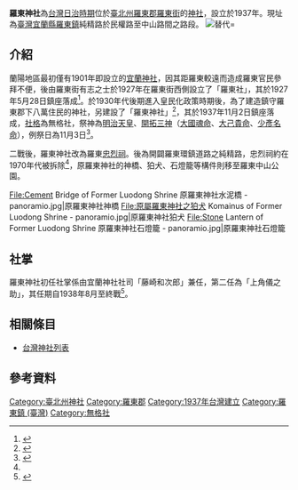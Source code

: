 {{日本神社||name=羅東神社|img=File:羅東神社.jpg|img_capt=羅東神社全景|image_width=250px|nihongo=羅東神社|hiragana=らとうじんじゃ|romaji=Ratō jinja|location={{TWN-JPN}} [[臺北州|臺北州]][[羅東郡|羅東郡]][[羅東街|羅東街]][[阿里史|阿里史]]字浮崙|god=開拓三神（大國魂命、大己貴命、少彥名命）、明治天皇|type=無格社|struct=|open_year=昭和十二年（1937年）|close_year=不明|cere_date=11月3日}}

'''羅東神社'''為[[台灣日治時期|台灣日治時期]]位於[[臺北州|臺北州]][[羅東郡|羅東郡]][[羅東街|羅東街]]的[[神社|神社]]，設立於1937年。現址為[[臺灣|臺灣]][[宜蘭縣|宜蘭縣]][[羅東鎮_(臺灣)|羅東鎮]]純精路於民權路至中山路間之路段。
[[File:Rato_1_6000_1944.jpg|替代=]]

== 介紹 ==
蘭陽地區最初僅有1901年即設立的[[宜蘭神社|宜蘭神社]]，因其距羅東較遠而造成羅東官民參拜不便，後由羅東街有志之士於1927年在羅東街西側設立了「羅東社」，其於1927年5月28日鎮座落成<ref name=":0">{{Cite web|title=羅東神社|url=http://265.youngsun.org.tw/modules/tinyd2/index.php?id=44|accessdate=|author=財團法人仰山文教基金會|date=|format=|publisher=|language=|archive-date=2020-07-05|archive-url=https://web.archive.org/web/20200705052936/http://265.youngsun.org.tw/modules/tinyd2/index.php?id=44|dead-url=no}}</ref>。於1930年代後期進入皇民化政策時期後，為了建造鎮守羅東郡下八萬住民的神社，另建設了「羅東神社」<ref>{{Cite journal|title=羅東神社鎮座祭 1111月2日行はる|author=臺灣三成協會|url=|journal=まこと|issue=|doi=|others=|year=1937-11-10|volume=|page=|pmid=}}</ref>，其於1937年11月2日鎮座落成，[[社格|社格]]為無格社，祭神為[[明治天皇|明治天皇]]、[[開拓三神|開拓三神]]（[[大國魂命|大國魂命]]、[[大己貴命|大己貴命]]、[[少彥名命|少彥名命]]），例祭日為11月3日<ref>{{Cite book|title=臺灣に於ける神社及宗教|last=臺灣總督府文教局社會課|first=|publisher=|year=1943|isbn=|location=|pages=}}</ref>。

二戰後，羅東神社改為羅東[[忠烈祠|忠烈祠]]。後為開闢羅東環鎮道路之純精路，忠烈祠約在1970年代被拆除<ref name=":0" />，原羅東神社的神橋、狛犬、石燈籠等構件則移至羅東中山公園。<gallery>
File:Cement Bridge of Former Luodong Shrine 原羅東神社水泥橋 - panoramio.jpg|原羅東神社神橋
File:原屬羅東神社之狛犬 Komainus of Former Luodong Shrine - panoramio.jpg|原羅東神社狛犬
File:Stone Lantern of Former Luodong Shrine 原羅東神社石燈籠 - panoramio.jpg|原羅東神社石燈籠
</gallery>

== 社掌 ==
羅東神社初任社掌係由宜蘭神社社司「藤崎和次郎」兼任，第二任為「上角儀之助」，其任期自1938年8月至終戰<ref>{{Cite journal|title=敍任即辭令|author=臺灣總督府|url=|journal=臺灣總督府府報|issue=|doi=|others=|year=1938-09-03|volume=|page=|pmid=}}</ref>。

== 相關條目 ==

* [[台灣神社列表|台灣神社列表]]

== 參考資料 ==
<references />
[[Category:臺北州神社|Category:臺北州神社]]
[[Category:羅東郡|Category:羅東郡]]
[[Category:1937年台灣建立|Category:1937年台灣建立]]
[[Category:羅東鎮_(臺灣)|Category:羅東鎮 (臺灣)]]
[[Category:無格社|Category:無格社]]